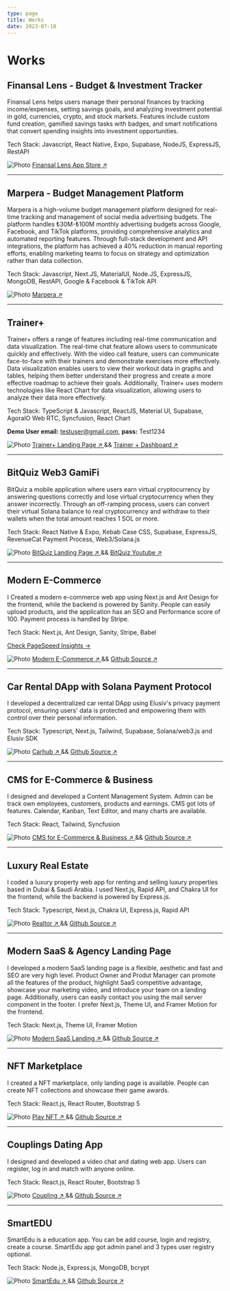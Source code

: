 ```yaml
---
type: page
title: Works
date: 2023-07-10
---
```




# Works
## Finansal Lens - Budget & Investment Tracker

Finansal Lens helps users manage their personal finances by tracking income/expenses, setting savings goals, and analyzing investment potential in gold, currencies, crypto, and stock markets. Features include custom fund creation, gamified savings tasks with badges, and smart notifications that convert spending insights into investment opportunities.

Tech Stack: Javascript, React Native, Expo, Supabase, NodeJS, ExpressJS, RestAPI

<Image
  src="/images/finansal-lens.png"
  alt="Photo"
  width={1125}
  height={680}
  priority
  className="next-image"
/>
[Finansal Lens App Store ↗ ](https://apps.apple.com/tr/app/b%C3%BCt%C3%A7e-alt%C4%B1n-ve-yat%C4%B1r%C4%B1m-takibi/id6744545898) 

---

## Marpera - Budget Management Platform

Marpera is a high-volume budget management platform designed for real-time tracking and management of social media advertising budgets. The platform handles ₺30M-₺100M monthly advertising budgets across Google, Facebook, and TikTok platforms, providing comprehensive analytics and automated reporting features. Through full-stack development and API integrations, the platform has achieved a 40% reduction in manual reporting efforts, enabling marketing teams to focus on strategy and optimization rather than data collection.

 Tech Stack: Javascript, Next.JS, MaterialUI, Node.JS, ExpressJS, MongoDB, RestAPI, Google & Facebook & TikTok API

<Image
  src="/images/marpera.png"
  alt="Photo"
  width={1125}
  height={680}
  priority
  className="next-image"
/>
[Marpera ↗ ](https://www.marpera.com/) 

---

## Trainer+

Trainer+ offers a range of features including real-time communication and data visualization. The real-time chat feature allows users to communicate quickly and effectively. With the video call feature, users can communicate face-to-face with their trainers and demonstrate exercises more effectively. Data visualization enables users to view their workout data in graphs and tables, helping them better understand their progress and create a more effective roadmap to achieve their goals. Additionally, Trainer+ uses modern technologies like React Chart for data visualization, allowing users to analyze their data more effectively.
 
 Tech Stack: TypeScript & Javascript, ReactJS, Material UI, Supabase, AgoraIO Web RTC, Syncfusion, React Chart

 **Demo User email:** testuser@gmail.com, **pass:** Test1234

<Image
  src="/images/trainer+.png"
  alt="Photo"
  width={1125}
  height={680}
  priority
  className="next-image"
/>
[Trainer+ Landing Page ↗ ](https://www.trainerplus.io/)  &&  [Trainer + Dashboard ↗ ](https://official.trainerplus.io/)

---

## BitQuiz Web3 GamiFi

BitQuiz a mobile application where users earn virtual cryptocurrency by answering questions correctly and lose virtual cryptocurrency when they answer incorrectly. Through an off-ramping process, users can convert their virtual Solana balance to real cryptocurrency and withdraw to their wallets when the total amount reaches 1 SOL or more.
 
 Tech Stack: React Native & Expo, Kebab Case CSS, Supabase, ExpressJS, RevenueCat Payment Process, Web3/Solana.js

<Image
  src="/images/bitquiz.png"
  alt="Photo"
  width={1125}
  height={700}
  priority
  className="next-image"
/>
[BitQuiz Landing Page ↗ ](https://www.bitquiz.app/)  &&  [BitQuiz Youtube ↗ ](https://www.youtube.com/watch?v=SFhdR5PUQaI&t=7s)

---

## Modern E-Commerce

 I Created a modern e-commerce web app using Next.js and Ant Design for the frontend, while the backend is powered by Sanity. People can easily upload products, and the application has an SEO and Performance score of 100. Payment process is handled by Stripe.
 
 Tech Stack: Next.js, Ant Design, Sanity, Stripe, Babel

 [Check PageSpeed Insights -> ](https://pagespeed.web.dev/analysis/https-modern-e-commerce-sanity-vercel-app/1nub9jhmow?form_factor=desktop) 

<Image
  src="/images/ecommerce.png"
  alt="Photo"
  width={1125}
  height={750}
  priority
  className="next-image"
/>
[Modern E-Commerce ↗ ](https://modern-e-commerce-sanity.vercel.app/)  &&  [Github Source ↗ ](https://github.com/tolgahanbora/Modern_E-commerce_Sanity/tree/main)

---

## Car Rental DApp with Solana Payment Protocol 

 I developed a decentralized car rental DApp using Elusiv's privacy payment protocol, ensuring users' data is protected and empowering them with control over their personal information. 
 
 Tech Stack: Typescript, Next.js, Tailwind, Supabase, Solana/web3.js and Elusiv SDK

<Image
  src="/images/carhub.PNG"
  alt="Photo"
  width={1125}
  height={750}
  priority
  className="next-image"
/>
[Carhub ↗ ](https://rent-a-car-onsolana.vercel.app/) && [Github Source ↗ ](https://github.com/tolgahanbora/rent-a-car-onweb3/tree/main)

---

## CMS for E-Commerce & Business 

 I designed and developed a Content Management System. Admin can be track own employees, customers, products and earnings. CMS got lots of features. Calendar, Kanban, Text Editor, and many charts are available.
 
 Tech Stack:  React, Tailwind, Syncfusion

<Image
  src="/images/CMS.png"
  alt="Photo"
  width={350}
  height={300}
  priority
  className="next-image"
/>
[CMS for E-Commerce & Business ↗ ](https://cms-dashboard-kanban.vercel.app/ecommerce) && [Github Source ↗ ](https://github.com/tolgahanbora/CMS-Dashboard-kanban-/tree/main)

---

## Luxury Real Estate

 I coded a luxury property web app for renting and selling luxury properties based in Dubai & Saudi Arabia. I used Next.js, Rapid API, and Chakra UI for the frontend, while the backend is powered by Express.js.
 
 Tech Stack: Typescript, Next.js, Chakra UI, Express.js, Rapid API

<Image
  src="/images/RealEstate.png"
  alt="Photo"
  width={400}
  height={400}
  priority
  className="next-image"
/>
[Realtor ↗ ](https://modern-ev-satma-ve-kiralama-sitesi.vercel.app/) && [Github Source ↗ ](https://github.com/tolgahanbora/Modern-Hotel-Reservation/tree/main)

---

## Modern SaaS & Agency Landing Page

 I developed a modern SaaS landing page is a flexible, aesthetic and fast and SEO are very high level. Product Owner and Produt Manager can promote all the features of the product, highlight SaaS competitive advantage, showcase your marketing video, and introduce your team on a landing page. Additionally, users can easily contact you using the mail server component in the footer. I prefer Next.js, Theme UI, and Framer Motion for the frontend. 
 
 Tech Stack:  Next.js, Theme UI, Framer Motion

<Image
  src="/images/modernAgency.png"
  alt="Photo"
  width={190}
  height={190}
  priority
  className="next-image"
/>
[Modern SaaS Landing ↗ ](https://tolgahanbora-agency.vercel.app/) && [Github Source ↗ ](https://github.com/tolgahanbora/Modern-Agency-Website/tree/main)

---

## NFT Marketplace  

 I created a NFT marketplace, only landing page is available. People can create NFT collections and showcase their game awards.

 Tech Stack:  React.js, React Router, Bootstrap 5

<Image
  src="/images/PlayNFT.png"
  alt="Photo"
  width={500}
  height={500}
  priority
  className="next-image"
/>
[Play NFT ↗ ](https://magenta-daifuku-98e22a.netlify.app/) && [Github Source ↗ ](https://github.com/tolgahanbora/Nft-Marketplace)

---

## Couplings Dating App 

I designed and developed a video chat and dating web app. Users can register, log in and match with anyone online.

 Tech Stack:  React.js, React Router, Bootstrap 5

<Image
  src="/images/coupling.png"
  alt="Photo"
  width={500}
  height={500}
  priority
  className="next-image"
/>
[Coupling ↗ ](https://lively-platypus-b83a96.netlify.app/) && [Github Source ↗ ](https://github.com/tolgahanbora/Dating-App)

---

## SmartEDU

SmartEdu is a education app. You can be add course, login and registry, create a course. SmartEdu app got admin panel and 3 types user registry optional.

 Tech Stack:  Node.js, Express.js, MongoDB, bcrypt

<Image
  src="/images/smartEdu.png"
  alt="Photo"
  width={500}
  height={500}
  priority
  className="next-image"
/>
[SmartEdu ↗ ](https://smart-edu-y69s.onrender.com) && [Github Source ↗ ](https://github.com/tolgahanbora/SmartEdu/tree/master)